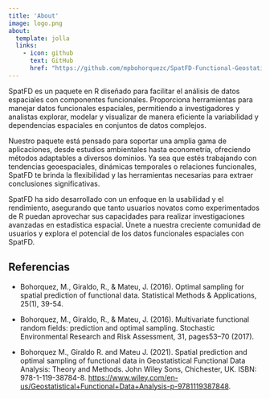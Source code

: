 ```yaml
---
title: 'About'
image: logo.png
about:
  template: jolla
  links:
    - icon: github
      text: GitHub
      href: "https://github.com/mpbohorquezc/SpatFD-Functional-Geostatistics/tree/main"
---
```


SpatFD es un paquete en R diseñado para facilitar el análisis de datos espaciales con componentes funcionales. Proporciona herramientas para manejar datos funcionales espaciales, permitiendo a investigadores y analistas explorar, modelar y visualizar de manera eficiente la variabilidad y dependencias espaciales en conjuntos de datos complejos.

Nuestro paquete está pensado para soportar una amplia gama de aplicaciones, desde estudios ambientales hasta econometría, ofreciendo métodos adaptables a diversos dominios. Ya sea que estés trabajando con tendencias geoespaciales, dinámicas temporales o relaciones funcionales, SpatFD te brinda la flexibilidad y las herramientas necesarias para extraer conclusiones significativas.

SpatFD ha sido desarrollado con un enfoque en la usabilidad y el rendimiento, asegurando que tanto usuarios novatos como experimentados de R puedan aprovechar sus capacidades para realizar investigaciones avanzadas en estadística espacial. Únete a nuestra creciente comunidad de usuarios y explora el potencial de los datos funcionales espaciales con SpatFD.

## Referencias

-   Bohorquez, M., Giraldo, R., & Mateu, J. (2016). Optimal sampling for spatial prediction of functional data. Statistical Methods & Applications, 25(1), 39-54.

-   Bohorquez, M., Giraldo, R., & Mateu, J. (2016). Multivariate functional random fields: prediction and optimal sampling. Stochastic Environmental Research and Risk Assessment, 31, pages53–70 (2017).

-   Bohorquez M., Giraldo R. and Mateu J. (2021). Spatial prediction and optimal sampling of functional data in Geostatistical Functional Data Analysis: Theory and Methods. John Wiley Sons, Chichester, UK. ISBN: 978-1-119-38784-8. <https://www.wiley.com/en-us/Geostatistical+Functional+Data+Analysis-p-9781119387848>.

